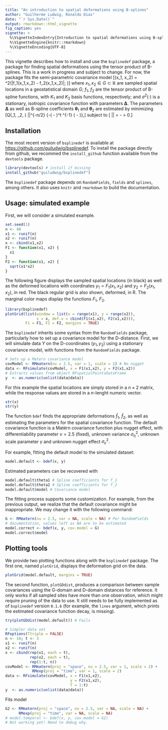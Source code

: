 ```yaml
---
title: "An introduction to spatial deformations using B-splines"
author: "Guilherme Ludwig, Ronaldo Dias"
date: "`r Sys.Date()`"
output: rmarkdown::html_vignette
fig_caption: yes
vignette: >
  %\VignetteIndexEntry{Introduction to spatial deformations using B-splines}
  %\VignetteEngine{knitr::rmarkdown}
  %\VignetteEncoding{UTF-8}
---
```


This vignette describes how to install and use the `bsplinedef` package, a package for finding spatial deformations using the tensor product of B-splines. This is a work in progress and subject to change. For now, the package fits the semi-parametric covariance model \[\Gamma(x_1, x_2) =  \sigma^2(\|f_1(x_1,x_2) - f_2(x_1,x_2)\|; \boldsymbol\Delta)\] where $x_1, x_2 \in G \subset \mathbb{R}$ are sampled spatial locations in a geostatistical domain $G;$ $f_1,$ $f_2$ are the tensor product of B-spline functions, with $K_1$ and $K_2$ basis functions, respectively; and $\sigma^2(\cdot)$ is a stationary, isotropic covariance function with parameters $\boldsymbol\Delta$. The parameters $\boldsymbol\Delta$ as well as B-spline coefficients $\boldsymbol\theta_1$ and $\boldsymbol\theta_2$ are estimated by minimizing \[Q(\boldsymbol\theta_1, \boldsymbol\theta_2, \boldsymbol\Delta) \propto |\boldsymbol\Gamma|^{-n/2} \exp\left\{-\frac{1}{2}\left(\mathbf{Y} - \boldsymbol\mu \right)^t \boldsymbol\Gamma^{-1} \left(\mathbf{Y} - \boldsymbol\mu \right)\right\},\] subject to \[ |\mathbf{J}| = \frac{\partial f_1}{\partial x_1} \times \frac{\partial f_2}{\partial x_2} - \frac{\partial f_1}{\partial x_2} \times \frac{\partial f_2}{\partial x_1} > 0.\] 

## Installation

The most recent version of `bsplinedef` is available at <https://github.com/guiludwig/bsplinedef>. To install the package directly from github, we recommed the `install_github` function available from the `devtools` package. 

```r
library(devtools) # install if missing
install_github("guiludwig/bsplinedef")
```

The `bsplinedef` package depends on `RandomFields`, `fields` and `splines`, among others. It also uses `knitr` and `rmarkdown` to build the documentation.

## Usage: simulated example

First, we will consider a simulated example. 

```r
set.seed(1)
n <- 40
x1 <- runif(n)
x2 <- runif(n)
x <- cbind(x1,x2)
F1 <- function(x1, x2) {
  x1 
}
F2 <- function(x1, x2) {
  sqrt(x1*x2) 
}
```

The following figure displays the sampled spatial locations (in black) as well as the deformed locations with coordinates $y_1 = F_1(x_1,x_2)$ and $y_2 = F_2(x_1,x_2)$, in red. The black regular grid is also shown, deformed, in R. The marginal color maps display the functions $F_1$, $F_2.$

```r
library(bsplinedef)
plotGrid(list(window = list(x = range(x1), y = range(x2)),
              x = x, def.x = cbind(F1(x1,x2), F2(x1,x2))),
         F1 = F1, F2 = F2, margins = TRUE)
```

The `bsplinedef` inherits some syntax from the `RandomFields` package, particularly how to set up a covariance model for the D-distance. First, we will simulate data $Y$ on the D-coordinates $(y_1, y_2)$ using a stationary covariance model, with functions from the `RandomFields` package.

```r
# Sets up a Matern covariance model
covModel <- RMmatern(nu = 2.5, var = 1, scale = 2) # No nugget
data <- RFsimulate(covModel, x = F1(x1,x2), y = F2(x1,x2))
# Extracts values from object RFspatialPointsDataFrame
y  <- as.numeric(unlist(data@data))
```

For this example the spatial locations are simply stored in a $n \times 2$ matrix, while the response values are stored in a $n$-lenght numeric vector.

```r
str(x)
str(y)
```

The function `bdef` finds the appropriate deformations $\hat{f}_1,$ $\hat{f}_2,$ as well as estimating the parameters for the spatial covariance function. The default covariance function is a Mat&eacute;rn covariance function plus nugget effect, with differentiability parameter $\nu = 2.5$ (fixed), unknown variance $\sigma_\eta^2$, unknown scale parameter $\gamma$ and unknown nugget effect $\sigma_\varepsilon^2.$ 

For example, fitting the default model to the simulated dataset:

```r
model.default <- bdef(x, y)
```

Estimated parameters can be recovered with

```r
model.default$theta1 # Spline coefficients for f_1
model.default$theta2 # Spline coefficients for f_2
model.default$model # Covariance model
```

The fitting process supports some customization. For example, from the previous output, we realize that the default covariance might be inappropriate. We may change it with the following command:

```r
G <- RMmatern(nu = 2.5, var = NA, scale = NA) # Per RandomFields 
# documentation, values left as NA are to be estimated
model.correct <- bdef(x, y, cov.model = G)
model.correct$model
```

## Plotting tools

We provide two plotting functions along with the `bsplinedef` package. The first one, named `plotGrid`, displays the deformation grid on the data.

```r
plotGrid(model.default, margins = TRUE)
```

The second function, `plotGDdist`, produces a comparison between sample covariances using the G-domain and D-domain distances for reference. It only works if all sampled sites have more than one observation, which might require pruning of the data to use. It still needs to be fully implemented as of `bsplinedef` version `0.1.6` (for example, the `lines` argument, which prints the estimated covariance function decay, is missing).

```r
try(plotGDdist(model.default)) # Fails
```

```r
# Simpler data set
RFoptions(Ttriple = FALSE)
n <- 10; t <- 3
x1 <- runif(n)
x2 <- runif(n)
x <- cbind(rep(x1, each = t),
           rep(x2, each = t),
           rep(1:t, n))
covModel <- RMmatern(proj = "space", nu = 2.5, var = 1, scale = 2) +
            RMexp(proj = "time", var = 1, scale = 2)
data <- RFsimulate(covModel, x = F1(x1,x2), 
                             y = F2(x1,x2),
                             T = 1:t)
y  <- as.numeric(unlist(data@data))
```

Fits model

```r
G2 <- RMmatern(proj = "space", nu = 2.5, var = NA, scale = NA) + 
      RMexp(proj = "time", var = NA, scale = NA)
# model.temporal <- bdef(x, y, cov.model = G2)
# Not working yet! Need to debug why.
```
